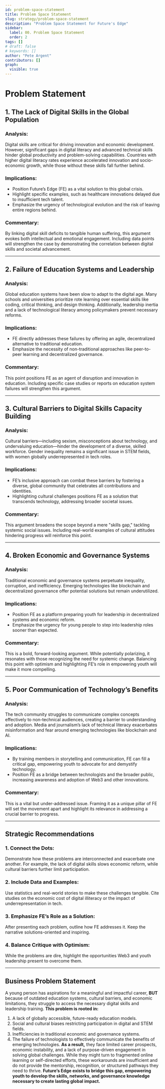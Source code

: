 ```yaml
---
id: problem-space-statement
title: Problem Space Statement
slug: strategy/problem-space-statement
description: "Problem Space Statement for Future's Edge"
sidebar:
  label: 00. Problem Space Statement
  order: 2
tags: []
# draft: false
# keywords: []
author: "Pete Argent"
contributors: []
graph:
  visible: true
---
```


# Problem Statement

## 1. The Lack of Digital Skills in the Global Population
### **Analysis:**
Digital skills are critical for driving innovation and economic development. However, significant gaps in digital literacy and advanced technical skills hinder global productivity and problem-solving capabilities. Countries with higher digital literacy rates experience accelerated innovation and socio-economic growth, while those without these skills fall further behind.

### **Implications:**
- Position Future’s Edge (FE) as a vital solution to this global crisis.
- Highlight specific examples, such as healthcare innovations delayed due to insufficient tech talent.
- Emphasize the urgency of technological evolution and the risk of leaving entire regions behind.

### **Commentary:**
By linking digital skill deficits to tangible human suffering, this argument evokes both intellectual and emotional engagement. Including data points will strengthen the case by demonstrating the correlation between digital skills and societal advancement.

---

## 2. Failure of Education Systems and Leadership
### **Analysis:**
Global education systems have been slow to adapt to the digital age. Many schools and universities prioritize rote learning over essential skills like coding, critical thinking, and design thinking. Additionally, leadership inertia and a lack of technological literacy among policymakers prevent necessary reforms.

### **Implications:**
- FE directly addresses these failures by offering an agile, decentralized alternative to traditional education.
- Emphasize the necessity of non-traditional approaches like peer-to-peer learning and decentralized governance.

### **Commentary:**
This point positions FE as an agent of disruption and innovation in education. Including specific case studies or reports on education system failures will strengthen this argument.

---

## 3. Cultural Barriers to Digital Skills Capacity Building
### **Analysis:**
Cultural barriers—including sexism, misconceptions about technology, and undervaluing education—hinder the development of a diverse, skilled workforce. Gender inequality remains a significant issue in STEM fields, with women globally underrepresented in tech roles.

### **Implications:**
- FE’s inclusive approach can combat these barriers by fostering a diverse, global community that celebrates all contributions and identities.
- Highlighting cultural challenges positions FE as a solution that transcends technology, addressing broader societal issues.

### **Commentary:**
This argument broadens the scope beyond a mere "skills gap," tackling systemic social issues. Including real-world examples of cultural attitudes hindering progress will reinforce this point.

---

## 4. Broken Economic and Governance Systems
### **Analysis:**
Traditional economic and governance systems perpetuate inequality, corruption, and inefficiency. Emerging technologies like blockchain and decentralized governance offer potential solutions but remain underutilized.

### **Implications:**
- Position FE as a platform preparing youth for leadership in decentralized systems and economic reform.
- Emphasize the urgency for young people to step into leadership roles sooner than expected.

### **Commentary:**
This is a bold, forward-looking argument. While potentially polarizing, it resonates with those recognizing the need for systemic change. Balancing this point with optimism and highlighting FE’s role in empowering youth will make it more compelling.

---

## 5. Poor Communication of Technology’s Benefits
### **Analysis:**
The tech community struggles to communicate complex concepts effectively to non-technical audiences, creating a barrier to understanding and adoption. Media and journalism’s lack of technical literacy exacerbates misinformation and fear around emerging technologies like blockchain and AI.

### **Implications:**
- By training members in storytelling and communication, FE can fill a critical gap, empowering youth to advocate for and demystify technology.
- Position FE as a bridge between technologists and the broader public, increasing awareness and adoption of Web3 and other innovations.

### **Commentary:**
This is a vital but under-addressed issue. Framing it as a unique pillar of FE will set the movement apart and highlight its relevance in addressing a crucial barrier to progress.

---

## **Strategic Recommendations**
### **1. Connect the Dots:**
Demonstrate how these problems are interconnected and exacerbate one another. For example, the lack of digital skills slows economic reform, while cultural barriers further limit participation.

### **2. Include Data and Examples:**
Use statistics and real-world stories to make these challenges tangible. Cite studies on the economic cost of digital illiteracy or the impact of underrepresentation in tech.

### **3. Emphasize FE’s Role as a Solution:**
After presenting each problem, outline how FE addresses it. Keep the narrative solutions-oriented and inspiring.

### **4. Balance Critique with Optimism:**
While the problems are dire, highlight the opportunities Web3 and youth leadership present to overcome them.

---

## **Business Problem Statement**
A young person has aspirations for a meaningful and impactful career, **BUT** because of outdated education systems, cultural barriers, and economic limitations, they struggle to access the necessary digital skills and leadership training. **This problem is rooted in:**
1. A lack of globally accessible, future-ready education models.
2. Social and cultural biases restricting participation in digital and STEM fields.
3. Inefficiencies in traditional economic and governance systems.
4. The failure of technologists to effectively communicate the benefits of emerging technologies.
**As a result,** they face limited career prospects, economic instability, and a lack of purpose-driven engagement in solving global challenges. While they might turn to fragmented online learning or self-directed efforts, these workarounds are insufficient and do not provide the mentorship, recognition, or structured pathways they need to thrive. **Future’s Edge exists to bridge this gap, empowering youth to develop the skills, networks, and governance knowledge necessary to create lasting global impact.**

